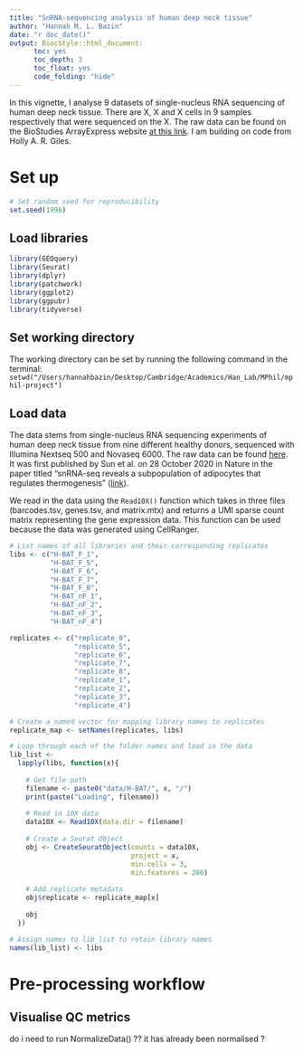 ```yaml
---
title: "SnRNA-sequencing analysis of human deep neck tissue"
author: "Hannah M. L. Bazin"
date: "r doc_date()"
output: BiocStyle::html_document:
      toc: yes
      toc_depth: 3
      toc_float: yes
      code_folding: "hide" 
---
```


In this vignette, I analyse 9 datasets of single-nucleus RNA sequencing of human deep neck tissue. There are X, X and X cells in 9 samples respectively that were sequenced on the X. The raw data can be found on the BioStudies ArrayExpress website [at this link](https://www.ebi.ac.uk/biostudies/arrayexpress/studies/E-MTAB-8564). I am building on code from Holly A. R. Giles.

# Set up

```r

# Set random seed for reproducibility
set.seed(1996)

```

## Load libraries

```r

library(GEOquery)
library(Seurat)
library(dplyr)
library(patchwork)
library(ggplot2)
library(ggpubr)
library(tidyverse)

```

## Set working directory

The working directory can be set by running the following command in the terminal: `setwd("/Users/hannahbazin/Desktop/Cambridge/Academics/Han_Lab/MPhil/mphil-project")`

## Load data

The data stems from single-nucleus RNA sequencing experiments of human deep neck tissue from nine different healthy donors, sequenced with Illumina Nextseq 500 and Novaseq 6000. The raw data can be found [here](https://www.ebi.ac.uk/biostudies/arrayexpress/studies/E-MTAB-8564). It was first published by Sun et al. on 28 October 2020 in Nature in the paper titled "snRNA-seq reveals a subpopulation of adipocytes that regulates thermogenesis" ([link](https://www.nature.com/articles/s41586-020-2856-x)).

We read in the data using the `Read10X()` function which takes in three files (barcodes.tsv, genes.tsv, and matrix.mtx) and returns a UMI sparse count matrix representing the gene expression data. This function can be used because the data was generated using CellRanger.

```r

# List names of all libraries and their corresponding replicates
libs <- c("H-BAT_F_1",
          "H-BAT_F_5",
          "H-BAT_F_6",
          "H-BAT_F_7",
          "H-BAT_F_8",
          "H-BAT_nF_1",
          "H-BAT_nF_2",
          "H-BAT_nF_3",
          "H-BAT_nF_4")

replicates <- c("replicate_9",
                "replicate_5",
                "replicate_6",
                "replicate_7",
                "replicate_8",
                "replicate_1",
                "replicate_2",
                "replicate_3",
                "replicate_4")

# Create a named vector for mapping library names to replicates
replicate_map <- setNames(replicates, libs)

# Loop through each of the folder names and load in the data
lib_list <- 
  lapply(libs, function(x){
    
    # Get file path
    filename <- paste0("data/H-BAT/", x, "/")
    print(paste("Loading", filename))
    
    # Read in 10X data
    data10X <- Read10X(data.dir = filename)
    
    # Create a Seurat Object
    obj <- CreateSeuratObject(counts = data10X,
                              project = x,
                              min.cells = 3,
                              min.features = 200)
    
    # Add replicate metadata
    obj$replicate <- replicate_map[x]
    
    obj
  })

# Assign names to lib_list to retain library names
names(lib_list) <- libs

```

# Pre-processing workflow

## Visualise QC metrics

do i need to run NormalizeData() ?? it has already been normalised ?












